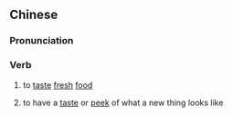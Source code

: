 {{also|尝鲜}}
==Chinese==
{{zh-forms|s=尝鲜}}

===Pronunciation===
{{zh-pron
|m=chángxiān
|c=soeng4 sin1
|cat=v
}}

===Verb===
{{zh-verb}}

# to [[taste]] [[fresh]] [[food]]
# {{lb|zh|figurative}} to have a [[taste]] or [[peek]] of what a new thing looks like